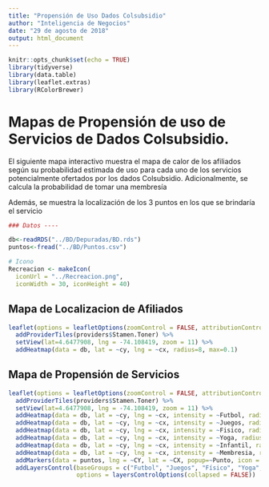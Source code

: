 ---
title: "Propensión de Uso Dados Colsubsidio"
author: "Inteligencia de Negocios"
date: "29 de agosto de 2018"
output: html_document
---

```{r setup, include=FALSE}
knitr::opts_chunk$set(echo = TRUE)
library(tidyverse)
library(data.table)
library(leaflet.extras)
library(RColorBrewer)
```

# Mapas de Propensión de uso de Servicios de Dados Colsubsidio.

El siguiente mapa interactivo muestra el mapa de calor de los afiliados según su probabilidad estimada de uso para cada uno de los servicios potencialmente ofertados por los dados Colsubsidio. Adicionalmente, se calcula la probabilidad de tomar una membresía

Además, se muestra la localización de los 3 puntos en los que se brindaría el servicio

```{r data, echo=FALSE}
### Datos ----

db<-readRDS("../BD/Depuradas/BD.rds")
puntos<-fread("../BD/Puntos.csv")

# Icono
Recreacion <- makeIcon(
  iconUrl = "../Recreacion.png",
  iconWidth = 30, iconHeight = 40)
```

## Mapa de Localizacion de Afiliados

```{r mapa1, echo=F, fig.align='center'}
leaflet(options = leafletOptions(zoomControl = FALSE, attributionControl=FALSE, minZoom = 11, maxZoom = 13)) %>% 
  addProviderTiles(providers$Stamen.Toner) %>% 
  setView(lat=4.6477908, lng = -74.108419, zoom = 11) %>% 
  addHeatmap(data = db, lat = ~cy, lng = ~cx, radius=8, max=0.1)

```

## Mapa de Propensión de Servicios

```{r mapa, echo=F, fig.align='center'}
leaflet(options = leafletOptions(zoomControl = FALSE, attributionControl=FALSE, minZoom = 11, maxZoom = 13)) %>% 
  addProviderTiles(providers$Stamen.Toner) %>% 
  setView(lat=4.6477908, lng = -74.108419, zoom = 11) %>% 
  addHeatmap(data = db, lat = ~cy, lng = ~cx, intensity = ~Futbol, radius = 7, max=0.1, blur=20, gradient="Greens", group = "Futbol")%>% 
  addHeatmap(data = db, lat = ~cy, lng = ~cx, intensity = ~Juegos, radius = 7, max=0.1, blur=20, gradient="Blues", group = "Juegos") %>% 
  addHeatmap(data = db, lat = ~cy, lng = ~cx, intensity = ~Fisico, radius = 7, max=0.1, blur=20, gradient="Oranges", group = "Físico") %>% 
  addHeatmap(data = db, lat = ~cy, lng = ~cx, intensity = ~Yoga, radius = 7, max=0.1, blur=20, gradient="Reds", group = "Yoga") %>% 
  addHeatmap(data = db, lat = ~cy, lng = ~cx, intensity = ~Infantil, radius = 7, max=0.1, blur=20, gradient="Purples", group = "Infantil") %>% 
  addHeatmap(data = db, lat = ~cy, lng = ~cx, intensity = ~Membresia, radius = 7, max=0.1, blur=20, gradient="Greys", group = "Membresia") %>%
  addMarkers(data = puntos, lng = ~CY, lat = ~CX, popup=~Punto, icon = Recreacion) %>% 
  addLayersControl(baseGroups = c("Futbol", "Juegos", "Físico", "Yoga", "Infantil", "Membresia"),
                   options = layersControlOptions(collapsed = FALSE))
```


